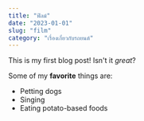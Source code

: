 ```yaml
---
title: "ฟิลม์"
date: "2023-01-01"
slug: "film"
category: "เรื่องเกี่ยวกับรถยนต์"
---
```


This is my first blog post! Isn't it *great*?

Some of my **favorite** things are:

* Petting dogs
* Singing
* Eating potato-based foods
